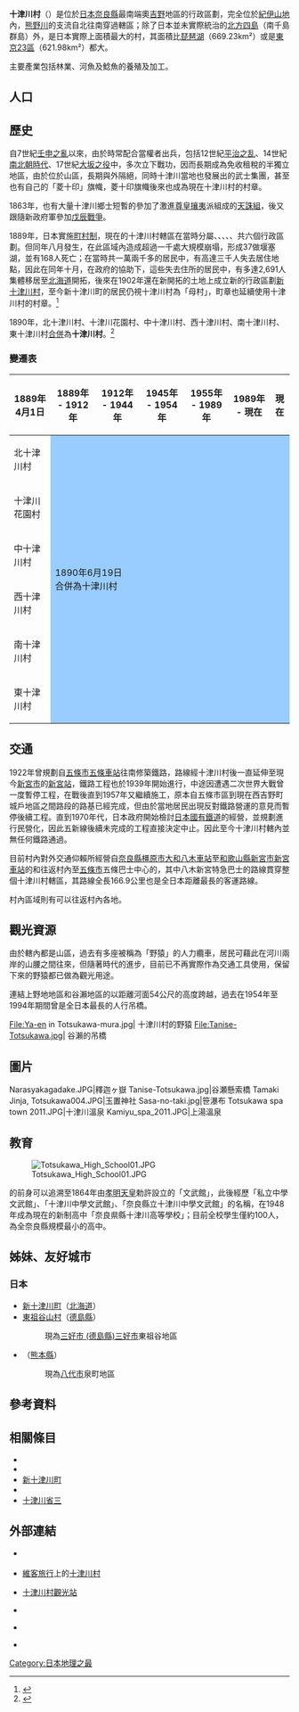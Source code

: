 {{日本町村
| 自治體名   = 十津川
| 町村       = 村
| 圖像       = [[File:Totsukawa_spa_town_2011.JPG|240px]]
| 圖像說明   = [[二津野水庫|二津野水庫]]與[[十津川溫泉|十津川溫泉]]街{{Infobox mapframe|frame-width=240|zoom=09}}
| 町村章     = [[File:Emblem_of_Totsukawa,_Nara.svg|100px]]
| 日文原名   = 十津川村
| 平假名     = とつかわむら
| 羅馬字拼音 = Totsukawa-mura
| 都道府縣   = 奈良縣
| 支廳       =
| 郡         = 吉野郡
| 編號       = 29449-7
| 面積       = 672.35
| 邊界未定   =
| 人口       = 3,165<ref>{{Cite web| url=http://www.pref.nara.jp/dd.aspx?menuid=6265| title=推計人口調査| publisher=奈良縣政府| language=ja| accessdate=2019-10-27| archive-date=2019-10-19| archive-url=https://web.archive.org/web/20191019152203/http://www.pref.nara.jp/dd.aspx?menuid=6265| dead-url=no}}</ref>
| 統計時間   = 2019年9月1日
| 自治體     = [[五條市|五條市]]、[[上北山村|上北山村]]、[[下北山村|下北山村]]、[[野迫川村|野迫川村]]<br />'''[[三重縣|三重縣]]'''：[[熊野市|熊野市]]<br />'''[[和歌山縣|和歌山縣]]'''：[[新宮市|新宮市]]、[[田邊市|田邊市]]、[[北山村_(日本)|北山村]]
| 樹         = [[杉|杉]]
| 花         = [[杜鵑花|常綠杜鵑]]
| 鳥         = [[短翅樹鶯|短翅樹鶯]]
| 其他象徵物 =
| 其他象徵   =
| 首長       = 更谷慈禧
| 卸任日期   = 2021年4月24日
| 議員數     = 9
| 郵遞區號   = 637-1333
| 所在地     = 吉野郡十津川村大字小原225-1<br />{{Coord|33|59|18|N|135|47|35|E|display=inline}}<br>[[File:Totsukawa_Village_Office.jpg|220px]]
| 電話號碼   = 746-62-3001
| 外部連結   = {{url|https://www.vill.totsukawa.lg.jp/}}
| 地圖       = [[File:Nara-totsukawa-village.svg|250px]]
| 註記       =
}}
'''十津川村'''（{{jpn|j=十津川村|hg=とつかわむら|rm=Totsukawa mura|f=y}}）是位於[[日本|日本]][[奈良縣|奈良縣]]最南端奧[[吉野|吉野]]地區的行政區劃，完全位於[[紀伊山地|紀伊山地]]內，[[熊野川|熊野川]]的支流{{Tsl|ja|十津川}}自北往南穿過轄區；除了日本並未實際統治的[[北方四島|北方四島]]（南千島群島）外，是日本實際上面積最大的村，其面積比[[琵琶湖|琵琶湖]]（669.23km²）或是[[東京23區|東京23區]]（621.98km²）都大。

主要產業包括林業、河魚及鯰魚的養殖及加工。

== 人口 ==

{{日本人口統計|location=Totsukawa, Nara|code=29449|name=十津川村}}

== 歷史 ==

自7世紀[[壬申之亂|壬申之亂]]以來，由於時常配合當權者出兵，包括12世紀[[平治之乱|平治之乱]]、14世紀[[南北朝時代_(日本)|南北朝時代]]、17世紀[[大坂之役|大坂之役]]中，多次立下戰功，因而長期成為免收租稅的半獨立地區，由於位於山區，長期與外隔絕，同時十津川當地也發展出{{Tsl|ja|十津川郷士|十津川鄉士}}的武士集團，甚至也有自己的「菱十印」旗幟，菱十印旗幟後來也成為現在十津川村的村章。

1863年，也有大量十津川鄉士短暫的參加了激進[[尊皇攘夷|尊皇攘夷]]派組成的[[天誅組|天誅組]]，後又跟隨新政府軍參加[[戊辰戰爭|戊辰戰爭]]。

1889年，日本實施[[町村制|町村制]]，現在的十津川村轄區在當時分屬{{Tsl|ja|北十津川村}}、{{Tsl|ja|十津川花園村}}、{{Tsl|ja|中十津川村}}、{{Tsl|ja|西十津川村}}、{{Tsl|ja|南十津川村}}、{{Tsl|ja|東十津川村}}共六個行政區劃。但同年八月發生{{Tsl|ja|十津川大水害|十津川大水災}}，在此區域內造成超過一千處大規模崩塌，形成37做堰塞湖，並有168人死亡；在當時共一萬兩千多的居民中，有高達三千人失去居住地點，因此在同年十月，在政府的協助下，這些失去住所的居民中，有多達2,691人集體移居至[[北海道|北海道]]開拓，後來在1902年還在新開拓的土地上成立新的行政區劃[[新十津川町|新十津川村]]，至今新十津川町的居民仍視十津川村為「母村」，町章也延續使用十津川村的村章。<ref>{{Cite web| url=https://www.vill.totsukawa.lg.jp/about/shintotsukawa/| title=新十津川町との絆| publisher=十津川村公所| language=ja| accessdate=2019-10-30| archive-date=2019-03-31| archive-url=https://web.archive.org/web/20190331024452/https://www.vill.totsukawa.lg.jp/about/shintotsukawa/| dead-url=no}}</ref>

1890年，北十津川村、十津川花園村、中十津川村、西十津川村、南十津川村、東十津川村[[市町村合併|合併]]為'''十津川村'''。<ref>{{Cite web| url=https://www.vill.totsukawa.lg.jp/about/history/| title=十津川の「歴史」| publisher=十津川村公所| language=ja| accessdate=2019-10-30| archive-date=2020-05-18| archive-url=https://web.archive.org/web/20200518153302/https://www.vill.totsukawa.lg.jp/about/history/| dead-url=no}}</ref>

=== 變遷表 ===

{|class="wikitable" style="font-size:x-small;"
! 1889年4月1日
! 1889年 - 1912年
! 1912年 - 1944年 
! 1945年 - 1954年 
! 1955年 - 1989年 
! 1989年 - 現在
! 現在
|-
|  北十津川村
| rowspan=6 colspan=6 style="background-color:#99CCFF;" | 1890年6月19日<br />合併為十津川村
|-
| 十津川花園村
|-
| 中十津川村
|-
| 西十津川村
|-
| 南十津川村
|-
| 東十津川村
|}

== 交通 ==

1922年曾規劃自[[五條市|五條市]][[五條車站_(奈良縣)|五條車站]]往南修築鐵路{{Tsl|ja|五新線}}，路線經十津川村後一直延伸至現今[[新宮市|新宮市]]的[[新宮站_(日本)|新宮站]]，鐵路工程也於1939年開始進行，中途因遭遇二次世界大戰曾一度暫停工程，在戰後直到1957年又繼續施工，原本自五條市區到現在西吉野町城戶地區之間路段的路基已經完成，但由於當地居民出現反對鐵路營運的意見而暫停後續工程。直到1970年代，日本政府開始檢討[[日本國有鐵道|日本國有鐵道]]的經營，並規劃進行民營化，因此五新線後續未完成的工程直接決定中止。因此至今十津川村轄內並無任何鐵路通過。

目前村內對外交通仰賴{{Tsl|ja|奈良交通}}所經營自[[奈良縣|奈良縣]][[橿原市|橿原市]][[大和八木車站|大和八木車站]]至[[和歌山縣|和歌山縣]][[新宮市|新宮市]][[新宮車站_(日本)|新宮車站]]的{{Tsl|ja|八木新宮特急バス|八木新宮特急巴士}}和往返村內至[[五條市|五條市]]五條巴士中心的{{Tsl|ja|十津川線}}，其中八木新宮特急巴士的路線貫穿整個十津川村轄區，其路線全長166.9公里也是全日本距離最長的客運路線。

村內區域則有{{Tsl|ja|十津川村営バス|十津川村營巴士}}可以往返村內各地。

== 觀光資源 ==

由於轄內都是山區，過去有多座被稱為「野猿」的人力纜車，居民可藉此在河川兩岸的山腰之間往來，但隨著時代的進步，目前已不再實際作為交通工具使用，保留下來的野猿都已做為觀光用途。

連結上野地地區和谷瀨地區的{{Tsl|ja|谷瀬の吊り橋|谷瀨的吊橋}}以距離河面54公尺的高度跨越{{Tsl|ja|十津川}}，過去在1954年至1994年期間曾是全日本最長的人行吊橋。

<gallery widths=200px heights=200px>
File:Ya-en in Totsukawa-mura.jpg| 十津川村的野猿
File:Tanise-Totsukawa.jpg| 谷瀨的吊橋
</gallery>

== 圖片 ==
<gallery>
Narasyakagadake.JPG|釋迦ヶ嶽
Tanise-Totsukawa.jpg|谷瀬懸索橋
Tamaki Jinja, Totsukawa004.JPG|玉置神社
Sasa-no-taki.jpg|笹瀑布
Totsukawa spa town 2011.JPG|十津川溫泉
Kamiyu_spa_2011.JPG|上湯溫泉
</gallery>

== 教育 ==

[[File:Totsukawa_High_School01.JPG|thumb]]

{{Tsl|ja|奈良県立十津川高等学校|奈良縣立十津川高等學校}}的前身可以追溯至1864年由[[孝明天皇|孝明天皇]]勅許設立的「文武館」，此後經歷「私立中學文武館」、「十津川中學文武館」、「奈良縣立十津川中學文武館」的名稱，在1948年成為現在的新制高中「奈良県縣十津川高等學校」；目前全校學生僅約100人，為全奈良縣規模最小的高中。

== 姊妹、友好城市 ==

=== 日本 ===

* [[新十津川町|新十津川町]]（[[北海道|北海道]]）
* [[東祖谷山村|東祖谷山村]]（[[德島縣|德島縣]]）
*: 現為[[三好市_(德島縣)三好市|三好市 (德島縣)三好市]]東祖谷地區
* {{Tsl|ja|泉村_(熊本県)|泉村_(熊本縣)|泉村}}（[[熊本縣|熊本縣]]）
*: 現為[[八代市|八代市]]泉町地區

== 參考資料 ==
{{Reflist}}

== 相關條目 ==
{{Commonscat|Totsukawa, Nara}}

* {{Tsl|ja|十津川}}
* {{Tsl|ja|十津川大水害|十津川大水災}}
* [[新十津川町|新十津川町]]
* {{Tsl|ja|十津川郷士|十津川鄉士}}
* [[十津川省三|十津川省三]]

== 外部連結 ==
* {{Ja}} {{official website}}
* {{Ja}} [[維客旅行|維客旅行]]上的[http://wikitravel.org/ja/十津川村 十津川村]{{Wayback|url=http://wikitravel.org/ja/%E5%8D%81%E6%B4%A5%E5%B7%9D%E6%9D%91 |date=20101022014448 }}
* {{Ja}} [https://www.vill.totsukawa.lg.jp/traveling_guide/ 十津川村觀光站]{{Wayback|url=https://www.vill.totsukawa.lg.jp/traveling_guide/ |date=20190331024507 }}
* {{Ja}} {{Facebook|totsukawa.kankou|十津川村產業課}}
* {{Ja}} {{Youtube|channel=UC2sJAtK33mOChD10AfkCxXA|十津川村頻道}}
* {{osmrelation-inline|3253735}}

{{奈良縣}}
{{Authority control}}

[[Category:日本地理之最|Category:日本地理之最]]